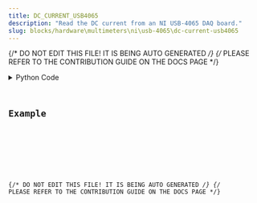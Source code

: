 ```yaml
---
title: DC_CURRENT_USB4065
description: "Read the DC current from an NI USB-4065 DAQ board."
slug: blocks/hardware\multimeters\ni\usb-4065\dc-current-usb4065
---
```


{/* DO NOT EDIT THIS FILE! IT IS BEING AUTO GENERATED */}
{/* PLEASE REFER TO THE CONTRIBUTION GUIDE ON THE DOCS PAGE */}


<PythonDocsDisplay docstring={docstring} />
<details>
<summary>Python Code</summary>



<Code code={pythonCode} lang="py" wrap theme="dracula" />

[Find this Flojoy Block on GitHub](https://github.com/flojoy-ai/blocks/blob/main/blocks/HARDWARE\MULTIMETERS\NI\USB_4065\DC_CURRENT_USB4065/DC_CURRENT_USB4065.py)

</details>

## Example


<GetHelpWidget />


<AppDisplay app={app} blockName="DC_CURRENT_USB4065" client:visible />


<Example />

{/* DO NOT EDIT THIS FILE! IT IS BEING AUTO GENERATED */}
{/* PLEASE REFER TO THE CONTRIBUTION GUIDE ON THE DOCS PAGE */}
